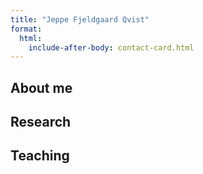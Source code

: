```yaml
---
title: "Jeppe Fjeldgaard Qvist"
format:
  html:
    include-after-body: contact-card.html
---
```


## About me 

## Research 

## Teaching